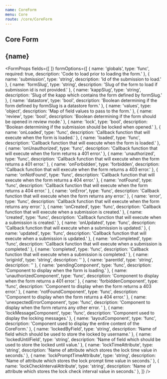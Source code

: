 ```yaml
---
name: CoreForm
menu: Core
route: /core/CoreForm
---
```


## Core Form


<h2>{name}</h2>

<FormProps
  fields={[
  ]}
  formOptions={[
    {
      name: 'globals',
      type: 'func',
      required: true,
      description:
        'Code to load prior to loading the form.'
    },
    {
      name: 'submission',
      type: 'string',
      description:
        'Id of the submission to load.'
    },
    {
      name: 'formSlug',
      type: 'string',
      description:
        'Slug of the form to load if submission id is not provided.'
    },
    {
      name: 'kappSlug',
      type: 'string',
      description:
        'Slug of the kapp which contains the form defined by formSlug.'
    },
    {
      name: 'datastore',
      type: 'bool',
      description:
        'Boolean determining if the form defined by formSlug is a datastore form.'
    },
    {
      name: 'values',
      type: 'object',
      description:
        'Map of field values to pass to the form.'
    },
    {
      name: 'review',
      type: 'bool',
      description:
        'Boolean determining if the form should be opened in review mode.'
    },
    {
      name: 'lock',
      type: 'bool',
      description:
        'Boolean determining if the submission should be locked when opened.'
    },
    {
      name: 'onLoaded',
      type: 'func',
      description:
        'Callback function that will execute when the form is loaded.'
    },
    {
      name: 'loaded',
      type: 'func',
      description:
        'Callback function that will execute when the form is loaded.'
    },
    {
      name: 'onUnauthorized',
      type: 'func',
      description:
        'Callback function that will execute when the form returns a 401 error.'
    },
    {
      name: 'unauthorized',
      type: 'func',
      description:
        'Callback function that will execute when the form returns a 401 error.'
    },
    {
      name: 'onForbidden',
      type: 'forbidden',
      description:
        'Callback function that will execute when the form returns a 403 error.'
    },
    {
      name: 'onNotFound',
      type: 'func',
      description:
        'Callback function that will execute when the form returns a 404 error.'
    },
    {
      name: 'notFound',
      type: 'func',
      description:
        'Callback function that will execute when the form returns a 404 error.'
    },
    {
      name: 'onError',
      type: 'func',
      description:
        'Callback function that will execute when the form returns any error.'
    },
    {
      name: 'error',
      type: 'func',
      description:
        'Callback function that will execute when the form returns any error.'
    },
    {
      name: 'onCreated',
      type: 'func',
      description: 'Callback function that will execute when a submission is created.'
    },
    {
      name: 'created',
      type: 'func',
      description:  'Callback function that will execute when a submission is created.'
    },
    {
      name: 'onUpdated',
      type: 'func',
      description: 'Callback function that will execute when a submission is updated.'
    },
    {
      name: 'updated',
      type: 'func',
      description: 'Callback function that will execute when a submission is updated.'
    },
    {
      name: 'onCompleted',
      type: 'func',
      description: 'Callback function that will execute when a submission is completed.'
    },
    {
      name: 'completed',
      type: 'func',
      description: 'Callback function that will execute when a submission is completed.'
    },
    {
      name: 'originId',
      type: 'string',
      description:  ''
    },
    {
      name: 'parentId',
      type: 'string',
      description:  ''
    },
    {
      name: 'pendingComponent',
      type: 'func',
      description: 'Component to display when the form is loading.'
    },
    {
      name: 'unauthorizedComponent',
      type: 'func',
      description: 'Component to display when the form returns a 401 error.'
    },
    {
      name: 'forbiddenComponent',
      type: 'func',
      description:  'Component to display when the form returns a 403 error.'
    },
    {
      name: 'notFoundComponent',
      type: 'func',
      description: 'Component to display when the form returns a 404 error.'
    },
    {
      name: 'unexpectedErrorComponent',
      type: 'func',
      description: 'Component to display when the form returns any other error. '
    },
    {
      name: 'lockMessageComponent',
      type: 'func',
      description: 'Component used to display the locking messages.'
    },
    {
      name: 'layoutComponent',
      type: 'func',
      description: 'Component used to display the entire content of the CoreForm.'
    },
    {
      name: 'lockedByField',
      type: 'string',
      description:  'Name of field which should be used to store the locked by username.'
    },
    {
      name: 'lockedUntilField',
      type: 'string',
      description: 'Name of field which should be used to store the locked until value.'
    },
    {
      name: 'lockTimeAttribute',
      type: 'string',
      description: 'Name of attribute which stores the lock time value in seconds.'
    },
    {
      name: 'lockPromptTimeAttribute',
      type: 'string',
      description: 'Name of attribute which stores the lock prompt time value in seconds.'
    },
    {
      name: 'lockCheckIntervalAttribute',
      type: 'string',
      description: 'Name of attribute which stores the lock check interval value in seconds.'
    },
  ]}
/>
